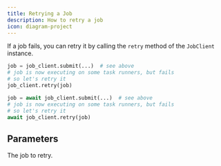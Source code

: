 ```yaml
---
title: Retrying a Job
description: How to retry a job
icon: diagram-project
---
```


If a job fails, you can retry it by calling the `retry` method of the `JobClient` instance.

<RequestExample>

```python Python (Sync)
job = job_client.submit(...)  # see above
# job is now executing on some task runners, but fails
# so let's retry it
job_client.retry(job)
```

```python Python (Async)
job = await job_client.submit(...)  # see above
# job is now executing on some task runners, but fails
# so let's retry it
await job_client.retry(job)
```

</RequestExample>

## Parameters

<ParamField path="job" type="Job">
  The job to retry.
</ParamField>
